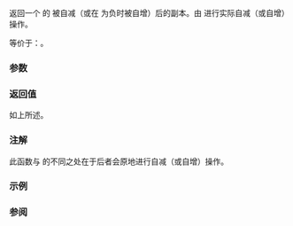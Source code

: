 {{cpp/ranges/subrange/title|prev}}
{{cpp/ranges/subrange/navbar}}
{{ddcl|since=c++20|1=
constexpr subrange prev( std::iter_difference_t&lt;I&gt; n = 1 ) const
    requires std::bidirectional_iterator&lt;I&gt;;
}}

返回一个 {{c|*this}} 的 {{rlpsi|/#begin_}} 被自减（或在 {{c|n}} 为负时被自增）后的副本。由 {{rlpf|advance}} 进行实际自减（或自增）操作。

等价于：{{c multi
|1=auto tmp = *this;
|2=tmp.advance(-n);
|3=return tmp;
}}。

===参数===
{{par begin}}
{{par|n|迭代器的自减次数}}
{{par end}}

===返回值===
如上所述。

===注解===
此函数与 {{rlpf|advance}} 的不同之处在于后者会原地进行自减（或自增）操作。

===示例===
{{example
|code=
#include &lt;iterator&gt;
#include &lt;list&gt;
#include &lt;print&gt;
#include &lt;ranges&gt;

int main()
{
    std::list list{1, 2, 3, 4, 5};
    std::ranges::subrange sub{std::next(list.begin(), 2), std::prev(list.end(), 2)};
    std::println("{} {} {}", sub, sub.prev(), sub.prev(2));
}
|output=
[3] [2, 3] [1, 2, 3]
}}

===参阅===
{{dsc begin}}
{{dsc inc|cpp/ranges/subrange/dsc next}}
{{dsc inc|cpp/ranges/subrange/dsc advance}}
{{dsc inc|cpp/iterator/dsc prev}}
{{dsc inc|cpp/iterator/ranges/dsc prev}}
{{dsc end}}

{{langlinks|en|es|ja|ru}}